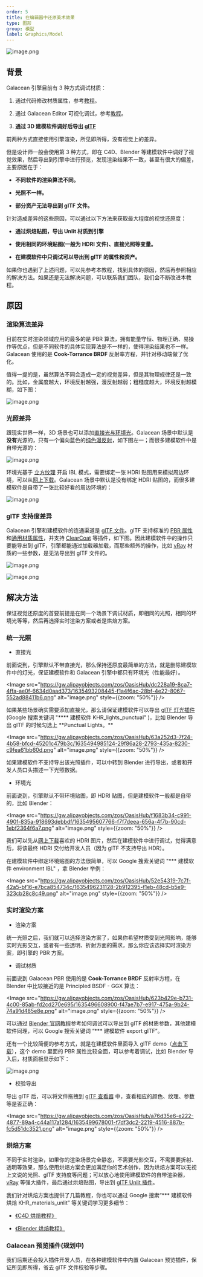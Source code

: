 ```yaml
---
order: 5
title: 在编辑器中还原美术效果
type: 图形
group: 模型
label: Graphics/Model
---
```


![image.png](https://gw.alipayobjects.com/zos/OasisHub/5dd84590-7c37-4156-bb1a-498207880c75/1635493348596-92184a82-6aaa-4ab8-95e5-2d88762df213.png)

## 背景

Galacean 引擎目前有 3 种方式调试材质：

1. 通过代码修改材质属性，参考[教程](/docs/graphics/material/material)。

2. 通过 Galacean Editor 可视化调试，参考[教程](/docs/graphics/material/material)。

3. **通过 3D 建模软件调好后导出 [glTF](/docs/graphics/model/glTF/)**

前两种方式直接使用引擎渲染，所见即所得，没有视觉上的差异。

但是设计师一般会使用第 3 种方式，即在 C4D、Blender 等建模软件中调好了视觉效果，然后导出到引擎中进行预览，发现渲染结果不一致，甚至有很大的偏差，主要原因在于：

- **不同软件的渲染算法不同。**

- **光照不一样。**

- **部分资产无法导出到 glTF 文件。**

针对造成差异的这些原因，可以通过以下方法来获取最大程度的视觉还原度：

- **通过烘焙贴图，导出 Unlit 材质到引擎**

- **使用相同的环境贴图(一般为 HDRI 文件)、直接光照等变量。**

- **在建模软件中只调试可以导出到 glTF 的属性和资产。**

如果你也遇到了上述问题，可以先参考本教程，找到具体的原因，然后再参照相应的解决方法。如果还是无法解决问题，可以联系我们团队，我们会不断改进本教程。

## 原因

### 渲染算法差异

目前在实时渲染领域应用的最多的是 PBR 算法，拥有能量守恒、物理正确、易操作等优点，但是不同软件的具体实现算法是不一样的，使得渲染结果也不一样。Galacean 使用的是 **Cook-Torrance BRDF** 反射率方程，并针对移动端做了优化。

值得一提的是，虽然算法不同会造成一定的视觉差异，但是其物理规律还是一致的。比如，金属度越大，环境反射越强，漫反射越弱；粗糙度越大，环境反射越模糊，如下图：

![image.png](https://gw.alipayobjects.com/zos/OasisHub/ddfe44e2-c9ab-4692-b62f-b43b8965ee4c/1635432936926-b26c9652-6d95-4160-9743-b954025dfe32.png)

### 光照差异

跟现实世界一样，3D 场景也可以添加[直接光与环境光](/docs/graphics/light/light/)。Galacean 场景中默认是**没有**光源的，只有一个偏向蓝色的[纯色漫反射](/apis/core/#AmbientLight-diffuseSolidColor)，如下图左一；而很多建模软件中是自带光源的：

![image.png](https://gw.alipayobjects.com/zos/OasisHub/391e9bd9-945d-474d-b3fb-8cb0490e2b6f/1635434650361-60d7f40f-9f22-4e48-8865-141415d638f9.png)

环境光基于 [立方纹理](/docs/graphics/texture/cube) 开启 IBL 模式，需要绑定一张 HDRI 贴图用来模拟周边环境，可以从[网上下载](https://polyhaven.com/hdris)。Galacean 场景中默认是没有绑定 HDRI 贴图的，而很多建模软件是自带了一张比较好看的周边环境的：

![image.png](https://gw.alipayobjects.com/zos/OasisHub/61c2287b-0793-4763-a5f5-70567fcdf106/1635477315862-08b0c680-029b-400b-8600-1d8cf7a20c60.png)

### glTF 支持度差异

Galacean 引擎和建模软件的连通渠道是 [glTF 文件](/docs/graphics/model/glTF/)。glTF 支持标准的 [PBR 属性](https://www.khronos.org/registry/glTF/specs/2.0/glTF-2.0.html#reference-material-pbrmetallicroughness)和[通用材质属性](https://www.khronos.org/registry/glTF/specs/2.0/glTF-2.0.html#reference-material)，并支持 [ClearCoat](https://github.com/KhronosGroup/glTF/tree/main/extensions/2.0/Khronos/KHR_materials_clearcoat) 等插件，如下图。因此建模软件中的操作只要能导出到 glTF，引擎都能通过加载器加载，而那些额外的操作，比如 [vRay](https://www.chaosgroup.com/cn/vray/3ds-max) 材质的一些参数，是无法导出到 glTF 文件的。

![image.png](https://gw.alipayobjects.com/zos/OasisHub/2010b748-ab8b-4e46-8b15-3aee4daa71f9/1635434775734-f8454efe-d268-4f80-87ab-40f1cddf96ea.png)

![image.png](https://gw.alipayobjects.com/zos/OasisHub/acd35018-dc09-404b-a735-85a981384df1/1635434736607-cc408f27-a7d7-4a30-a7ea-e083f209d2c9.png)

## 解决方法

保证视觉还原度的首要前提是在同一个场景下调试材质，即相同的光照，相同的环境光等等，然后再选择实时渲染方案或者是烘焙方案。

### 统一光照

- 直接光

前面说到，引擎默认不带直接光，那么保持还原度最简单的方法，就是删除建模软件中的灯光，保证建模软件和 Galacean 引擎中都只有环境光（性能最好）。

<Image src="https://gw.alipayobjects.com/zos/OasisHub/dc228a19-8ca7-4ffa-ae0f-6634d0aad373/1635493208445-f1a4f6ac-28bf-4e22-8067-552ad88411b6.png" alt="image.png" style={{zoom: "50%"}} />

如果某些场景确实需要添加直接光，那么请保证建模软件可以导出 [glTF 灯光插件](https://github.com/KhronosGroup/glTF/tree/main/extensions/2.0/Khronos/KHR_lights_punctual) (Google 搜索关键词 "\***\* 建模软件 KHR_lights_punctual" )，比如 Blender 导出 glTF 的时候勾选上 **Punctual Lights。\*\*

<Image src="https://gw.alipayobjects.com/zos/OasisHub/63a252d3-7f24-4b58-bfcd-45201c479b3c/1635494985124-29f86a28-2793-435a-8230-c9fea61bb60d.png" alt="image.png" style={{zoom: "50%"}} />

如果建模软件不支持导出该光照插件，可以中转到 Blender 进行导出，或者和开发人员口头描述一下光照数据。

- 环境光

前面说到，引擎默认不带环境贴图，即 HDRI 贴图，但是建模软件一般都是自带的，比如 Blender：

<Image src="https://gw.alipayobjects.com/zos/OasisHub/f1683b34-c991-490f-835a-918693debbdf/1635495607766-f7f7deea-656a-4f7b-90cd-1ebf2364f6a7.png" alt="image.png" style={{zoom: "50%"}} />

我们可以先从[网上下载](https://polyhaven.com/hdris)喜欢的 HDRI 图片，然后在建模软件中进行调试，觉得满意后，将该最终 HDRI 交付给开发人员（因为 glTF 不支持导出 HDR）。

在建模软件中绑定环境贴图的方法很简单，可以 Google 搜索关键词 "\*\*\* 建模软件 environment IBL" ，拿 Blender 举例：

<Image src="https://gw.alipayobjects.com/zos/OasisHub/52e54319-7c7f-42a5-bf16-e7bca854734c/1635496231128-2b912395-f1eb-48cd-b5e9-323cb28c8c49.png" alt="image.png" style={{zoom: "50%"}} />

### 实时渲染方案

- 渲染方案

统一光照之后，我们就可以选择渲染方案了，如果你希望材质受到光照影响，能够实时光影交互，或者有一些透明、折射方面的需求，那么你应该选择实时渲染方案，即引擎的 PBR 方案。

- 调试材质

前面说到 Galacean PBR 使用的是 **Cook-Torrance BRDF** 反射率方程，在 Blender 中比较接近的是 Principled BSDF - GGX 算法：

<Image src="https://gw.alipayobjects.com/zos/OasisHub/623b429e-b731-4c00-85ab-fd2cd270e695/1635496608900-f47ae7b7-e917-475a-9b24-74a91d485e8e.png" alt="image.png" style={{zoom: "50%"}} />

可以通过 [Blender 官网教程](https://docs.blender.org/manual/en/2.80/addons/io_scene_gltf2.html#)参考如何调试可以导出到 glTF 的材质参数，其他建模软件同理，可以 Google 搜索关键词 “\*\*\* 建模软件 export glTF”。

还有一个比较简便的参考方式，就是在建模软件里面导入 glTF demo（[点击下载](https://gw.alipayobjects.com/os/bmw-prod/85faf9f8-8030-45b2-8ba3-09a61b3db0c3.glb)），这个 demo 里面的 PBR 属性比较全面，可以参考着调试，比如 Blender 导入后，材质面板显示如下：

![image.png](https://gw.alipayobjects.com/zos/OasisHub/6643f12a-6226-490f-b853-f962a38cb09b/1635499476109-753aae7a-5ffa-4d52-ace1-4eaaef81919f.png)

- 校验导出

导出 glTF 后，可以将文件拖拽到 [glTF 查看器](https://galacean.antgroup.com/engine/gltf-viewer) 中，查看相应的颜色、纹理、参数等是否正确：

<Image src="https://gw.alipayobjects.com/zos/OasisHub/a76d35e6-e222-4877-89a4-c44a117a1284/1635499678001-f7df3dc2-2219-4516-887b-fc5d51dc3521.png" alt="image.png" style={{zoom: "50%"}} />

### 烘焙方案

不同于实时渲染，如果你的渲染场景完全静态，不需要光影交互，不需要要折射、透明等效果，那么使用烘焙方案会更加满足你的艺术创作，因为烘焙方案可以无视上文说的光照、glTF 支持度等问题；可以放心地使用建模软件的自带渲染器，[vRay](https://www.chaosgroup.com/cn/vray/3ds-max) 等强大插件，最后通过烘焙贴图，导出到 [glTF Unlit 插件](https://github.com/KhronosGroup/glTF/tree/main/extensions/2.0/Khronos/KHR_materials_unlit)。

我们针对烘焙方案也提供了几篇教程，你也可以通过 Google 搜索“\*\*\* 建模软件 烘焙 KHR_materials_unlit” 等关键词学习更多细节：

- [《C4D 烘焙教程》](/docs/art/bake-c4d/)

- [《Blender 烘焙教程》](/docs/art/bake-blender)

### Galacean 预览插件(规划中)

我们后期还会投入插件开发人员，在各种建模软件中内置 Galacean 预览插件，保证所见即所得，省去 glTF 文件校验等步骤。
